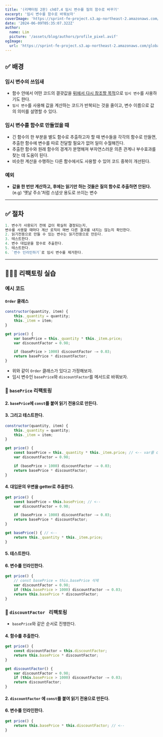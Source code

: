 ```yaml
---
title: '(리팩터링 2판) ch07.4 임시 변수를 질의 함수로 바꾸기'
excerpt: '임시 변수를 함수로 바꿔보자'
coverImage: 'https://sprint-fe-project.s3.ap-northeast-2.amazonaws.com/globalnomad/profile_image/2-3_116_1723037324862.avif'
date: '2024-06-09T05:35:07.322Z'
author:
  name: Lim
  picture: '/assets/blog/authors/profile_pixel.avif'
ogImage:
  url: 'https://sprint-fe-project.s3.ap-northeast-2.amazonaws.com/globalnomad/profile_image/2-3_116_1723037324862.avif'
---
```


## ✅ 배경

### 임시 변수의 쓰임새

- 함수 안에서 어떤 코드의 결괏값을 <u>뒤에서 다시 참조할 목적</u>으로 `임시 변수`를 사용하기도 한다.
- `임시 변수`를 사용해 값을 계산하는 코드가 반복되는 것을 줄이고, 변수 이름으로 값의 의미를 설명할 수 있다.

### 임시 변수를 함수로 만들었을 때

- 긴 함수의 한 부분을 별도 함수로 추출하고자 할 때 변수들을 각각의 함수로 만들면, 추출한 함수에 변수를 따로 전달할 필요가 없어 일이 수월해진다.
- 추출한 함수와 원래 함수의 경계가 분명해져 부자연스러운 의존 관계나 부수효과를 찾는 데 도움이 된다.
- 비슷한 계산을 수행하는 다른 함수에서도 사용할 수 있어 코드 중복이 개선된다.

### 예외

- **값을 한 번만 계산하고, 후에는 읽기만 하는 것들은 질의 함수로 추출하면 안된다.**
  (e.g) ‘옛날 주소’처럼 스냅샷 용도로 쓰이는 변수

---

## ✅ 절차

```jsx
1. 변수가 사용되기 전에 값이 확실히 결정되는지,
변수를 사용할 때마다 계산 로직이 매번 다른 결과를 내지는 않는지 확인한다.
2. 읽기전용으로 만들 수 있는 변수는 읽기전용으로 만든다.
3. 테스트한다.
4. 변수 대입문을 함수로 추출한다.
5. 테스트한다.
6. `변수 인라인하기`로 임시 변수를 제거한다.
```

---

## 🧑🏻‍🏭 리팩토링 실습

### 예시 코드

#### `Order` 클래스

```jsx
constructor(quantity, item) {
	this._quantity = quantity;
	this._item = item;
}

get price() {
	var basePrice = this._quantity * this._item.price;
	var discountFactor = 0.98;

	if (basePrice > 1000) discountFactor -= 0.03;
	return basePrice * discountFactor;
}
```

- 위와 같이 `Order` 클래스가 있다고 가정해보자.
- 임시 변수인 `basePrice`와 `discountFactor`를 메서드로 바꿔보자.

### 🔧 `basePrice` 리팩토링

#### 2. `basePrice`에 `const`를 붙여 읽기 전용으로 만든다.

#### 3. 그리고 테스트한다.

```jsx
constructor(quantity, item) {
	this._quantity = quantity;
	this._item = item;
}

get price() {
	const basePrice = this._quantity * this._item.price; // <-- var를 const로 변경
	var discountFactor = 0.98;

	if (basePrice > 1000) discountFactor -= 0.03;
	return basePrice * discountFactor;
}
```

#### 4. 대입문의 우변을 getter로 추출한다.

```jsx
get price() {
	const basePrice = this.basePrice; // <--
	var discountFactor = 0.98;

	if (basePrice > 1000) discountFactor -= 0.03;
	return basePrice * discountFactor;
}

get basePrice() { // <--
	return this._quantity * this._item.price;
}
```

#### 5. 테스트한다.

#### 6. 변수를 인라인한다.

```jsx
get price() {
    // const basePrice = this.basePrice 삭제
	var discountFactor = 0.98;
	if (this.basePrice > 1000) discountFactor -= 0.03;
	return this.basePrice * discountFactor;
}
```

### 🔧 `discountFactor ` 리팩토링

- `basePrice`와 같은 순서로 진행한다.

#### 4. 함수를 추출한다.

```jsx
get price() {
    const discountFactor = this.discountFactor;
    return this.basePrice * discountFactor;
}

get discountFactor() {
    var discountFactor = 0.98;
    if (this.basePrice > 1000) discountFactor -= 0.03;
    return discountFactor;
}
```

#### 2. `discountFactor` 에 `const`를 붙여 읽기 전용으로 만든다.

#### 6. 변수를 인라인한다.

```jsx
get price() {
	return this.basePrice * this.discountFactor; // <--
}
```
